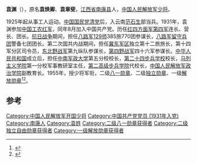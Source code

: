 '''袁渊'''（{{bd|1903年||1992年|catIdx=}}），原名'''袁焕卿'''、'''袁章斐'''，[[江西省|江西省]][[南康县|南康县]]人，[[中国人民解放军少将|中国人民解放军少将]]。

1925年起从事工人运动。[[中国国民党清党|中国国民党清党]]后，入云南[[范石生|范石生]]部当兵。1931年，袁渊参加[[中国工农红军|中国工农红军]]，同年8月加入中国共产党。历任[[红四方面军|红四方面军]][[红四军_(红四方面军)|第四军]]连长、营长、团长。[[抗日战争|抗日战争]]期间，担任[[八路军|八路军]][[129师|129师]]385旅770团参谋长，[[八路军留守兵团|八路军留守兵团]]警备七团团长。第二次国共内战期间，担任[[冀东军区|冀东军区]]独立第十二旅旅长，第十四军分区司令员，[[东北野战军|东北野战军]]第九纵队参谋长，[[第四野战军|第四野战军]]四十六军参谋长。[[中华人民共和国|中华人民共和国]]成立后，担任[[中南军政大学|中南军政大学]]第五分校校长，[[第二十四步兵学校|第二十四步兵学校]]校长，[[马列主义学院|马列主义学院]]第一分校军事教研室主任，[[第二高级步兵学院|第二高级步兵学院]]代校长，[[中国人民解放军政治学院|中国人民解放军政治学院]]副教育长。1955年，授少将军衔，二级[[八一勋章_(1955年)|八一勋章]]、二级[[独立勋章|独立勋章]]、一级[[解放勋章|解放勋章]]<ref>{{Cite web |url=http://dangshi.people.com.cn/GB/165617/165618/166491/167909/12273355.html |title=袁渊 |accessdate=2011-03-23 |archive-date=2012-01-11 |archive-url=https://web.archive.org/web/20120111200922/http://dangshi.people.com.cn/GB/165617/165618/166491/167909/12273355.html |dead-url=no }}</ref><ref>{{Cite journal|title=首批开国将军的级别|url=https://kns.cnki.net/kcms/detail/detail.aspx?dbcode=CJFD&dbname=CJFD2010&filename=DSBL201005008|last=刘岩|date=2010|journal=党史博览|accessdate=2022-04-02|issue=05|pages=32–34|issn=1005-1686}}</ref>。

== 参考 ==
{{reflist|2}}

{{中国军事人物小作品}}
[[Category:中国人民解放军开国少将|Category:中国人民解放军开国少将]]
[[Category:中国共产党党员_(1931年入党)|Category:中国共产党党员 (1931年入党)]]
[[Category:南康人|Category:南康人]]
[[Category:袁姓|Category:袁姓]]
[[Category:二级八一勋章获得者|Category:二级八一勋章获得者]]
[[Category:二级独立自由勋章获得者|Category:二级独立自由勋章获得者]]
[[Category:一级解放勋章获得者|Category:一级解放勋章获得者]]